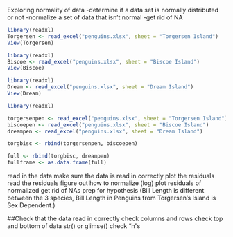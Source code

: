 Exploring normality of data
-determine if a data set is normally distributed or not
-normalize a set of data that isn't normal
-get rid of NA


```r
library(readxl)
Torgersen <- read_excel("penguins.xlsx", sheet = "Torgersen Island")
View(Torgersen)
```


```r
library(readxl)
Biscoe <- read_excel("penguins.xlsx", sheet = "Biscoe Island")
View(Biscoe)
```

```r
library(readxl)
Dream <- read_excel("penguins.xlsx", sheet = "Dream Island")
View(Dream)
```


```r
library(readxl)

torgersenpen <- read_excel("penguins.xlsx", sheet = "Torgersen Island")
biscoepen <- read_excel("penguins.xlsx", sheet = "Biscoe Island")
dreampen <- read_excel("penguins.xlsx", sheet = "Dream Island")

torgbisc <- rbind(torgersenpen, biscoepen)

full <- rbind(torgbisc, dreampen)
fullframe <- as.data.frame(full)
```

read in the data
make sure the data is read in correctly
plot the residuals
read the residuals
figure out how to normalize (log)
plot residuals of normalized
get rid of NAs
prep for hypothesis (Bill Length is different between the 3 species, Bill Length in Penguins from Torgersen's Island is Sex Dependent.)

##Check that the data read in correctly
check columns and rows
check top and bottom of data
str() or glimse()
check "n"s 

